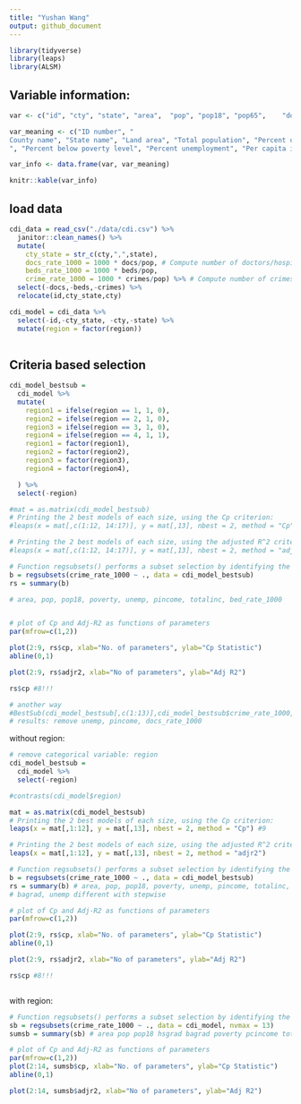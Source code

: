 ```yaml
---
title: "Yushan Wang"
output: github_document
---
```


```r
library(tidyverse)
library(leaps)
library(ALSM)

```

## Variable information:

```r
var <- c("id", "cty", "state", "area",	"pop", "pop18",	"pop65",	"docs",	"beds",	"crimes",	"hsgrad",	"bagrad",	"poverty",	"unemp",	"pcincome",	"totalinc",	"region")

var_meaning <- c("ID number", "
County name", "State name", "Land area", "Total population", "Percent of population aged 18-34", "Percent of population aged 65+", "Number of active physicians", "Number of hospital beds", "Total serious crimes", "Percent high school graduates", "Percent bachelor’s degrees
", "Percent below poverty level", "Percent unemployment", "Per capita income", "Total personal income", "Geographic region")

var_info <- data.frame(var, var_meaning)

knitr::kable(var_info)
```

## load data

```r
cdi_data = read_csv("./data/cdi.csv") %>%
  janitor::clean_names() %>%
  mutate(
    cty_state = str_c(cty,",",state),
    docs_rate_1000 = 1000 * docs/pop, # Compute number of doctors/hospital beds per 1000 people.
    beds_rate_1000 = 1000 * beds/pop,
    crime_rate_1000 = 1000 * crimes/pop) %>% # Compute number of crimes per 1000 people.) 
  select(-docs,-beds,-crimes) %>%
  relocate(id,cty_state,cty)

cdi_model = cdi_data %>% 
  select(-id,-cty_state, -cty,-state) %>% 
  mutate(region = factor(region))
  
```


## Criteria based selection

```r

cdi_model_bestsub = 
  cdi_model %>% 
  mutate(
    region1 = ifelse(region == 1, 1, 0),
    region2 = ifelse(region == 2, 1, 0),
    region3 = ifelse(region == 3, 1, 0),
    region4 = ifelse(region == 4, 1, 1),
    region1 = factor(region1),
    region2 = factor(region2),
    region3 = factor(region3),
    region4 = factor(region4),

  ) %>% 
  select(-region) 

#mat = as.matrix(cdi_model_bestsub)
# Printing the 2 best models of each size, using the Cp criterion:
#leaps(x = mat[,c(1:12, 14:17)], y = mat[,13], nbest = 2, method = "Cp") #9

# Printing the 2 best models of each size, using the adjusted R^2 criterion:
#leaps(x = mat[,c(1:12, 14:17)], y = mat[,13], nbest = 2, method = "adjr2")

# Function regsubsets() performs a subset selection by identifying the "best" model that contains
b = regsubsets(crime_rate_1000 ~ ., data = cdi_model_bestsub)
rs = summary(b) 

# area, pop, pop18, poverty, unemp, pincome, totalinc, bed_rate_1000


# plot of Cp and Adj-R2 as functions of parameters
par(mfrow=c(1,2))

plot(2:9, rs$cp, xlab="No. of parameters", ylab="Cp Statistic") 
abline(0,1)

plot(2:9, rs$adjr2, xlab="No of parameters", ylab="Adj R2")

rs$cp #8!!!

# another way
#BestSub(cdi_model_bestsub[,c(1:13)],cdi_model_bestsub$crime_rate_1000, method = "sse", num=1) 
# results: remove unemp, pincome, docs_rate_1000

```

without region:

```r
# remove categorical variable: region
cdi_model_bestsub = 
  cdi_model %>% 
  select(-region)

#contrasts(cdi_model$region)

mat = as.matrix(cdi_model_bestsub)
# Printing the 2 best models of each size, using the Cp criterion:
leaps(x = mat[,1:12], y = mat[,13], nbest = 2, method = "Cp") #9

# Printing the 2 best models of each size, using the adjusted R^2 criterion:
leaps(x = mat[,1:12], y = mat[,13], nbest = 2, method = "adjr2")

# Function regsubsets() performs a subset selection by identifying the "best" model that contains
b = regsubsets(crime_rate_1000 ~ ., data = cdi_model_bestsub)
rs = summary(b) # area, pop, pop18, poverty, unemp, pincome, totalinc, bed_rate_1000
# bagrad, unemp different with stepwise

# plot of Cp and Adj-R2 as functions of parameters
par(mfrow=c(1,2))

plot(2:9, rs$cp, xlab="No. of parameters", ylab="Cp Statistic") 
abline(0,1)

plot(2:9, rs$adjr2, xlab="No of parameters", ylab="Adj R2")

rs$cp #8!!!



```

with region:

```r
# Function regsubsets() performs a subset selection by identifying the "best" model that contains
sb = regsubsets(crime_rate_1000 ~ ., data = cdi_model, nvmax = 13)
sumsb = summary(sb) # area pop pop18 hsgrad bagrad poverty pcincome totalinc region beds_rate_1000

# plot of Cp and Adj-R2 as functions of parameters
par(mfrow=c(1,2))
plot(2:14, sumsb$cp, xlab="No. of parameters", ylab="Cp Statistic") 
abline(0,1)

plot(2:14, sumsb$adjr2, xlab="No of parameters", ylab="Adj R2")


```
